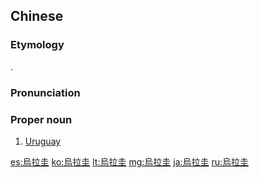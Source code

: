 {{also|乌拉圭}}
==Chinese==
{{zh-forms|s=乌拉圭|gloss=-}}

===Etymology===
{{bor|zh|en|Uruguay}}.

===Pronunciation===
{{zh-pron
|m=Wūlāguī
|c=wu1 laai1 gwai1
|mn=qz,xm,zz:O͘-la-kui/tw:O͘-lá-kui
|cat=pn
}}

===Proper noun===
{{zh-proper noun}}

# [[Uruguay]]

{{zh-cat|Countries}}

[[es:烏拉圭]]
[[ko:烏拉圭]]
[[lt:烏拉圭]]
[[mg:烏拉圭]]
[[ja:烏拉圭]]
[[ru:烏拉圭]]